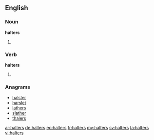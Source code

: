 ==English==

===Noun===
'''halters'''

# {{plural of|halter}}

===Verb===
'''halters'''

# {{third-person singular of|halter}}

===Anagrams===
* [[halster#English|halster]]
* [[harslet#English|harslet]]
* [[lathers#English|lathers]]
* [[slather#English|slather]]
* [[thalers#English|thalers]]

[[ar:halters]]
[[de:halters]]
[[eo:halters]]
[[fr:halters]]
[[my:halters]]
[[sv:halters]]
[[ta:halters]]
[[vi:halters]]
